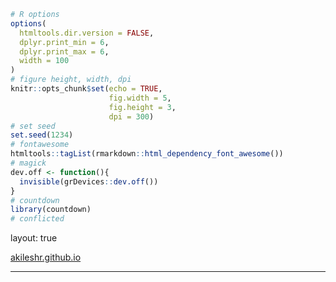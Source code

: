 ```r
# R options
options(
  htmltools.dir.version = FALSE,
  dplyr.print_min = 6, 
  dplyr.print_max = 6,
  width = 100
)
# figure height, width, dpi
knitr::opts_chunk$set(echo = TRUE, 
                      fig.width = 5, 
                      fig.height = 3,
                      dpi = 300)
# set seed
set.seed(1234)
# fontawesome
htmltools::tagList(rmarkdown::html_dependency_font_awesome())
# magick
dev.off <- function(){
  invisible(grDevices::dev.off())
}
# countdown
library(countdown)
# conflicted
```

layout: true

<div class="my-footer">
  <span>
  <a href="https://akileshr.github.io" target="_blank">akileshr.github.io</a>
  </span>
  </div> 
  
  ---